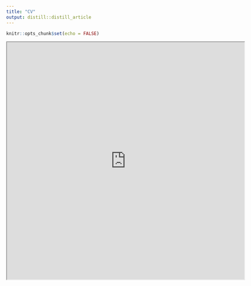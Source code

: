 ```yaml
---
title: "CV"
output: distill::distill_article
---
```


```r
knitr::opts_chunk$set(echo = FALSE)
```

<iframe src = "https://drive.google.com/file/d/1G3RwHTNkzUjY5I0P8s-gHvS4dp97ac6K/preview" width = 640, height = 640></iframe>




